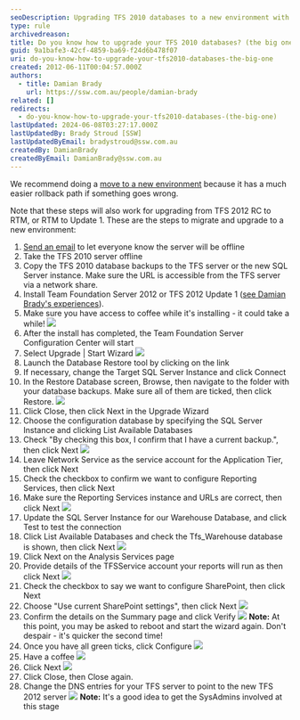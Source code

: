 ```yaml
---
seoDescription: Upgrading TFS 2010 databases to a new environment with Team Foundation Server 2012 or Update 1.
type: rule
archivedreason:
title: Do you know how to upgrade your TFS 2010 databases? (the big one)
guid: 9a1bafe3-42cf-4859-ba69-f24d6b478f07
uri: do-you-know-how-to-upgrade-your-tfs2010-databases-the-big-one
created: 2012-06-11T00:04:57.000Z
authors:
  - title: Damian Brady
    url: https://ssw.com.au/people/damian-brady
related: []
redirects:
  - do-you-know-how-to-upgrade-your-tfs2010-databases-(the-big-one)
lastUpdated: 2024-06-08T03:27:17.000Z
lastUpdatedBy: Brady Stroud [SSW]
lastUpdatedByEmail: bradystroud@ssw.com.au
createdBy: DamianBrady
createdByEmail: DamianBrady@ssw.com.au
---
```


We recommend doing a [move to a new environment](/do-you-know-your-migration-choices1) because it has a much easier rollback path if something goes wrong.

Note that these steps will also work for upgrading from TFS 2012 RC to RTM, or RTM to Update 1.
These are the steps to migrate and upgrade to a new environment:

1. [Send an email](/planned-outage-process) to let everyone know the server will be offline
2. Take the TFS 2010 server offline
3. Copy the TFS 2010 database backups to the TFS server or the new SQL Server instance. Make sure the URL is accessible from the TFS server via a network share.
4. Install Team Foundation Server 2012 or TFS 2012 Update 1 ([see Damian Brady's experiences](http://blog.damianbrady.com.au/2012/11/27/tfs-2012-with-update-1-done/)).
5. Make sure you have access to coffee while it's installing - it could take a while!
   ![](/uploads/rules/do-you-know-how-to-upgrade-your-tfs2010-databases-the-big-one/ssw-coffee.png)
6. After the install has completed, the Team Foundation Server Configuration Center will start
7. Select Upgrade | Start Wizard
   ![](/uploads/rules/do-you-know-how-to-upgrade-your-tfs2010-databases-the-big-one/tfs_upgrade_existing.png)
8. Launch the Database Restore tool by clicking on the link
9. If necessary, change the Target SQL Server Instance and click Connect
10. In the Restore Database screen, Browse, then navigate to the folder with your database backups. Make sure all of them are ticked, then click Restore.
    ![](/uploads/rules/do-you-know-how-to-upgrade-your-tfs2010-databases-the-big-one/tfs_restore_dbs.png)
11. Click Close, then click Next in the Upgrade Wizard
12. Choose the configuration database by specifying the SQL Server Instance and clicking List Available Databases
13. Check "By checking this box, I confirm that I have a current backup.", then click Next
    ![](/uploads/rules/do-you-know-how-to-upgrade-your-tfs2010-databases-the-big-one/tfs_config_db.png)
14. Leave Network Service as the service account for the Application Tier, then click Next
15. Check the checkbox to confirm we want to configure Reporting Services, then click Next
16. Make sure the Reporting Services instance and URLs are correct, then click Next
    ![](/uploads/rules/do-you-know-how-to-upgrade-your-tfs2010-databases-the-big-one/tfs_config_reporting.png)
17. Update the SQL Server Instance for our Warehouse Database, and click Test to test the connection
18. Click List Available Databases and check the Tfs_Warehouse database is shown, then click Next
    ![](/uploads/rules/do-you-know-how-to-upgrade-your-tfs2010-databases-the-big-one/tfs_warehouse.png)
19. Click Next on the Analysis Services page
20. Provide details of the TFSService account your reports will run as then click Next
    ![](/uploads/rules/do-you-know-how-to-upgrade-your-tfs2010-databases-the-big-one/tfs_reports_run_as.png)
21. Check the checkbox to say we want to configure SharePoint, then click Next
22. Choose "Use current SharePoint settings", then click Next
    ![](/uploads/rules/do-you-know-how-to-upgrade-your-tfs2010-databases-the-big-one/tfs_sharepoint.png)
23. Confirm the details on the Summary page and click Verify
    ![](/uploads/rules/do-you-know-how-to-upgrade-your-tfs2010-databases-the-big-one/tfs_summary.png)
    **Note:** At this point, you may be asked to reboot and start the wizard again. Don't despair - it's quicker the second time!
24. Once you have all green ticks, click Configure
    ![](/uploads/rules/do-you-know-how-to-upgrade-your-tfs2010-databases-the-big-one/tfs_final_configure.png)
25. Have a coffee
    ![](/uploads/rules/do-you-know-how-to-upgrade-your-tfs2010-databases-the-big-one/ssw-coffee.png)
26. Click Next
    ![](/uploads/rules/do-you-know-how-to-upgrade-your-tfs2010-databases-the-big-one/tfs_upgrade_complete.png)
27. Click Close, then Close again.
28. Change the DNS entries for your TFS server to point to the new TFS 2012 server
    ![](/uploads/rules/do-you-know-how-to-upgrade-your-tfs2010-databases-the-big-one/tfs_dns.png)
    **Note:** It's a good idea to get the SysAdmins involved at this stage
